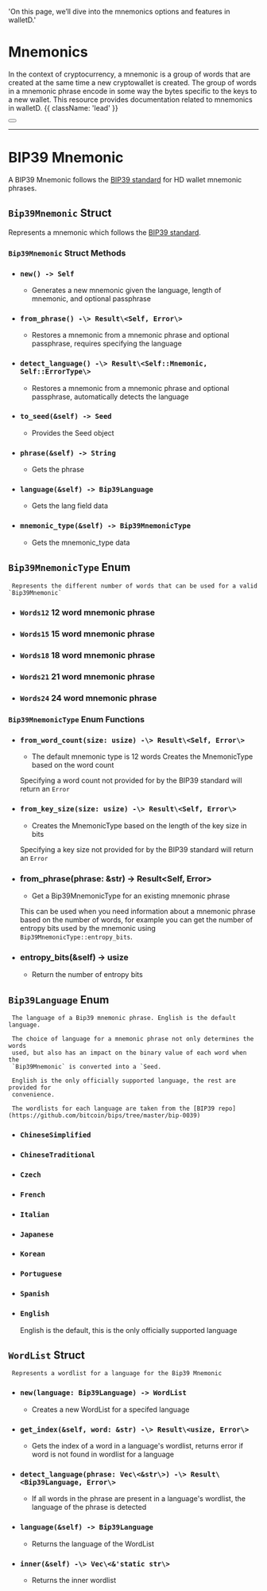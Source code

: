   'On this page, we’ll dive into the mnemonics options and features in walletD.'
  
# Mnemonics

In the context of cryptocurrency, a mnemonic is a group of words that are created at the same time a new cryptowallet is created. 
The group of words in a mnemonic phrase encode in some way the bytes specific to the keys to a new wallet. This resource provides documentation related to mnemonics in walletD. {{ className: 'lead' }}

<div className="not-prose">
  <Button
    href="/mnemonics_guide"
    variant="text"
    arrow="right"
    children="Check out our guide to using mnemonics in walletD for examples"
  />
</div>

---

# BIP39 Mnemonic

A BIP39 Mnemonic follows the [BIP39 standard](https://github.com/bitcoin/bips/blob/master/bip-0039.mediawiki) for HD wallet mnemonic phrases.

## `Bip39Mnemonic` Struct  
   Represents a mnemonic which follows the [BIP39 standard](https://github.com/bitcoin/bips/blob/master/bip-0039.mediawiki).
### `Bip39Mnemonic` Struct Methods
- ###  `new() -> Self` 
	 -	 Generates a new mnemonic given the language, length of mnemonic, and
	 optional passphrase
- ###  `from_phrase() -\> Result\<Self, Error\>` 
	 -	 Restores a mnemonic from a mnemonic phrase and optional passphrase,
	 requires specifying the language
- ###  `detect_language() -\> Result\<Self::Mnemonic, Self::ErrorType\> `
	 -	 Restores a mnemonic from a mnemonic phrase and optional passphrase,
	 automatically detects the language
- ###  `to_seed(&self) -> Seed` 
	 -	 Provides the Seed object
- ###  `phrase(&self) -> String` 
	 -	 Gets the phrase
- ###  `language(&self) -> Bip39Language` 
	 -	 Gets the lang field data
- ###  `mnemonic_type(&self) -> Bip39MnemonicType` 
	 -	 Gets the mnemonic_type data
   
## `Bip39MnemonicType` Enum
 	 Represents the different number of words that can be used for a valid `Bip39Mnemonic`
	
- ### `Words12` 12 word mnemonic phrase
- ### `Words15` 15 word mnemonic phrase
- ### `Words18` 18 word mnemonic phrase
- ### `Words21` 21 word mnemonic phrase
- ### `Words24` 24 word mnemonic phrase

### `Bip39MnemonicType` Enum Functions

- ### `from_word_count(size: usize) -\> Result\<Self, Error\>` 
	 -	 The default mnemonic type is 12 words
	 Creates the MnemonicType based on the word count
	
	 Specifying a word count not provided for by the BIP39 standard will
	 return an `Error`
	
	
- ###  `from_key_size(size: usize) -\> Result\<Self, Error\>` 
	 -	 Creates the MnemonicType based on the length of the key size in bits
	
	 Specifying a key size not provided for by the BIP39 standard will return
	 an `Error`
	
	
- ###  from_phrase(phrase: &str) -\> Result\<Self, Error\> 
	 -	 Get a Bip39MnemonicType for an existing mnemonic phrase
	
	 This can be used when you need information about a mnemonic phrase based
	 on the number of words, for example you can get the number of entropy bits used by the mnemonic
	 using `Bip39MnemonicType::entropy_bits`.
	
	
- ###  entropy_bits(&self) -> usize 
	 -	 Return the number of entropy bits

## `Bip39Language` Enum
	 The language of a Bip39 mnemonic phrase. English is the default language.
	
	 The choice of language for a mnemonic phrase not only determines the words
	 used, but also has an impact on the binary value of each word when the
	 `Bip39Mnemonic` is converted into a `Seed.
	
	 English is the only officially supported language, the rest are provided for
	 convenience.
	
	 The wordlists for each language are taken from the [BIP39 repo](https://github.com/bitcoin/bips/tree/master/bip-0039)

- ### `ChineseSimplified`
- ### `ChineseTraditional`
- ### `Czech`
- ### `French`
- ### `Italian`
- ### `Japanese`
- ### `Korean`
- ### `Portuguese`
- ### `Spanish`
- ### `English`
	 English is the default, this is the only officially supported language

## `WordList` Struct
	 Represents a wordlist for a language for the Bip39 Mnemonic

- ###  `new(language: Bip39Language) -> WordList` 
	 -	 Creates a new WordList for a specifed language

- ###  `get_index(&self, word: &str) -\> Result\<usize, Error\>` 
	 -	 Gets the index of a word in a language's wordlist, returns error if word
	 is not found in wordlist for a language

- ###  `detect_language(phrase: Vec\<&str\>) -\> Result\<Bip39Language, Error\>` 
	 -	 If all words in the phrase are present in a language's wordlist, the
	 language of the phrase is detected

- ###  `language(&self) -> Bip39Language` 
	 -	 Returns the language of the WordList

- ###  `inner(&self) -\> Vec\<&'static str\>` 
	 -	 Returns the inner wordlist
